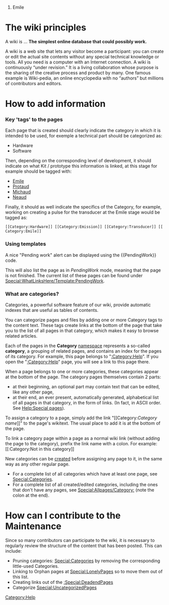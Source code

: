 # Emile

= The wiki principles =

A wiki is ... '''The simplest online database that could possibly work.'''

A wiki is a web site that lets any visitor become a participant:  you can create or edit the actual site contents without any special technical knowledge or tools. All you need is a computer with an Internet connection. A wiki is continuously “under revision.” It is a living collaboration whose purpose is the sharing of the creative process and product by many. One famous example is Wiki-pedia, an online encyclopedia with no “authors” but millions of contributors and editors.

= How to add information =

=== Key 'tags' to the pages ===

Each page that is created should clearly indicate the category in which it is intended to be used, for exemple a technical part should be categorized as:
* Hardware
* Software
Then, depending on the corresponding level of development, it should indicate on what Kit / prototype this information is linked, at this stage for example should be tagged with:
* [[:Category:Emile|Emile]]
* [[:Category:Protaud|Protaud]]
* [[:Category:Michaud|Michaud]]
* [[:Category:Neaud|Neaud]]
Finally, it should as well indicate the specifics of the Category, for example, working on creating a pulse for the transducer at the Emile stage would be tagged as:
 <nowiki>[[Category:Hardware]] [[Category:Emission]] [[Category:Transducer]] [[Category:Emile]]</nowiki>

=== Using templates ===

A nice "Pending work" alert can be displayed using the <nowiki>{{PendingWork}}</nowiki> code. 

This will also list the page as in ''PendingWork'' mode, meaning that the page is not finished. The current list of these pages can be found under [[Special:WhatLinksHere/Template:PendingWork]].



=== What are categories? ===

Categories, a powerful software feature of our wiki, provide automatic indexes that are useful as tables of contents.

You can categorize pages and files by adding one or more Category tags to the content text. These tags create links at the bottom of the page that take you to the list of all pages in that category, which makes it easy to browse related articles.

Each of the pages in the '''Category''' [[Special:MyLanguage/Help:Namespaces|namespace]] represents a so-called '''category''', a grouping of related pages, and contains an index for the pages of its category. For example, this page belongs to "[[:Category:Help]]". If you open the "[[:Category:Help]]" page, you will see a link to this page there.

When a page belongs to one or more categories, these categories appear at the bottom of the page. The category pages themselves contain 2 parts:

* at their beginning, an optional part may contain text that can be edited, like any other page,
* at their end, an ever present, automatically generated, alphabetical list of all pages in that category, in the form of links. (In fact, in ASCII order. See [[Help:Special pages]]).

To assign a category to a page, simply add the link "<nowiki>[[</nowiki>Category:''Category name'']]" to the page's wikitext. The usual place to add it is at the bottom of the page.

To link a category page within a page as a normal wiki link (without adding the page to the category), prefix the link name with a colon.  For example: <nowiki>[[</nowiki>:Category:Not in this category]]

New categories can be [[Help:Starting a new page|created]] before assigning any page to it, in the same way as any other regular page.

*For a complete list of all categories which have at least one page, see [[Special:Categories]].
*For a complete list of all created/edited categories, including the ones that don't have any pages, see [[Special:Allpages/Category:]] (note the colon at the end).

= How can I contribute to the Maintenance =
 
Since so many contributors can participate to the wiki, it is necessary to regularly review the structure of the content that has been posted. This can include:
* Pruning categories: [[Special:Categories]] by removing the corresponding little-used Categories.
* Linking to Orphan pages at [[Special:LonelyPages]] so to move them out of this list.
* Creating links out of the [[:Special:DeadendPages]]
*Categorize [[Special:UncategorizedPages]]

[[Category:Help]]